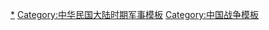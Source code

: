 [[Category:中華民國大陸時期戰爭|*]]
[[Category:中华民国大陆时期军事模板|Category:中华民国大陆时期军事模板]]
[[Category:中国战争模板|Category:中国战争模板]]